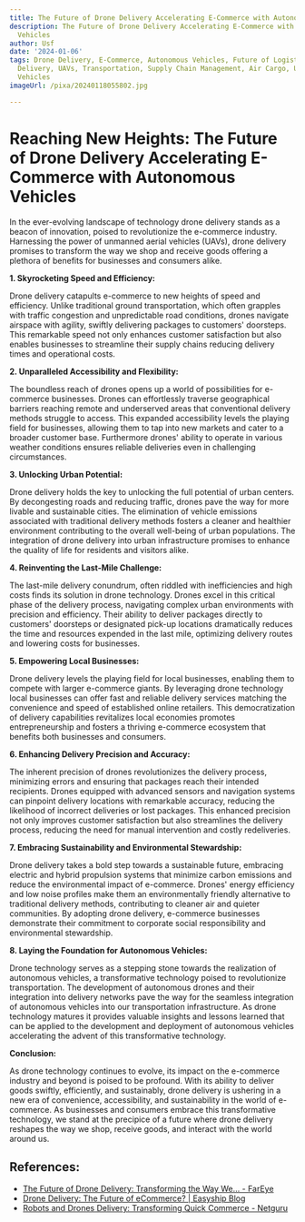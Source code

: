 ```yaml
---
title: The Future of Drone Delivery Accelerating E-Commerce with Autonomous Vehicles
description: The Future of Drone Delivery Accelerating E-Commerce with Autonomous
  Vehicles
author: Usf
date: '2024-01-06'
tags: Drone Delivery, E-Commerce, Autonomous Vehicles, Future of Logistics, Last-Mile
  Delivery, UAVs, Transportation, Supply Chain Management, Air Cargo, Unmanned Aerial
  Vehicles
imageUrl: /pixa/20240118055802.jpg

---
```

# **Reaching New Heights: The Future of Drone Delivery Accelerating E-Commerce with Autonomous Vehicles**

In the ever-evolving landscape of technology drone delivery stands as a beacon  of innovation,  poised to revolutionize the e-commerce industry. Harnessing the power of unmanned  aerial vehicles (UAVs),  drone delivery promises to transform the way we shop and  receive goods  offering a plethora of benefits for businesses and  consumers alike.

**1.  Skyrocketing Speed and Efficiency:**

Drone delivery catapults e-commerce to new heights of speed and efficiency. Unlike traditional ground transportation, which often grapples with traffic  congestion and  unpredictable road conditions, drones navigate airspace  with  agility, swiftly delivering packages to customers' doorsteps. This remarkable speed not only enhances customer satisfaction  but also enables businesses to  streamline their supply chains reducing  delivery times and operational  costs.

**2.  Unparalleled Accessibility and Flexibility:**

The boundless reach of drones opens up a world of possibilities for  e-commerce businesses. Drones can effortlessly  traverse geographical barriers reaching remote and underserved areas that conventional delivery methods struggle to access. This expanded accessibility levels  the playing field for businesses,  allowing  them to  tap into new markets and cater to a broader customer base. Furthermore drones'  ability to  operate in  various weather conditions ensures reliable deliveries even in challenging circumstances.

**3. Unlocking Urban Potential:**

Drone delivery holds the key to unlocking the full potential of urban centers. By decongesting roads and reducing traffic, drones pave the way for more  livable and sustainable cities. The elimination of vehicle emissions associated with traditional delivery methods fosters  a  cleaner and healthier environment contributing to  the overall well-being of urban populations.  The integration of drone delivery into urban infrastructure promises to enhance the quality of life for residents and visitors alike.

**4. Reinventing the Last-Mile Challenge:**

The last-mile delivery conundrum, often riddled with inefficiencies and high costs finds its solution  in drone  technology. Drones excel in  this critical phase of the delivery process, navigating complex urban  environments with precision and efficiency. Their ability to deliver  packages directly to customers' doorsteps or designated pick-up  locations dramatically reduces the time and resources expended in the last mile, optimizing delivery routes and lowering costs for businesses.

**5. Empowering Local Businesses:**

Drone delivery levels the  playing field for local businesses, enabling  them to compete with larger e-commerce giants. By  leveraging drone technology local businesses can offer fast and reliable delivery  services matching the convenience  and speed of established  online retailers. This  democratization of delivery capabilities revitalizes local  economies promotes entrepreneurship and fosters a thriving e-commerce ecosystem that benefits both businesses and consumers.

**6. Enhancing Delivery Precision and Accuracy:**

The inherent precision of drones revolutionizes the delivery process, minimizing errors and ensuring that packages reach their intended recipients. Drones equipped with advanced sensors  and navigation  systems can pinpoint delivery locations with remarkable accuracy,  reducing  the likelihood of incorrect deliveries or lost packages. This enhanced precision not only improves customer satisfaction but also streamlines the delivery process, reducing the need  for manual intervention and costly redeliveries.

**7. Embracing Sustainability and  Environmental Stewardship:**

Drone delivery takes a bold step towards a sustainable future, embracing electric and hybrid propulsion systems that minimize carbon emissions and reduce the environmental impact of  e-commerce. Drones' energy efficiency and low noise profiles make them an environmentally friendly alternative to traditional delivery methods, contributing to  cleaner air and quieter communities. By adopting drone delivery, e-commerce businesses demonstrate their commitment to corporate social responsibility and environmental stewardship.

**8. Laying the  Foundation for Autonomous Vehicles:**

Drone technology serves as a stepping stone towards  the realization of autonomous vehicles, a transformative technology  poised to revolutionize transportation. The development of autonomous drones and their integration into delivery networks pave the way for the seamless integration of autonomous vehicles into our transportation infrastructure. As drone technology matures it provides  valuable  insights and lessons learned that can be applied to the development and deployment of autonomous  vehicles accelerating the advent of this  transformative technology.

**Conclusion:**

As drone technology continues to  evolve, its  impact on the e-commerce industry and beyond is poised to be  profound. With its  ability to deliver goods swiftly, efficiently, and sustainably,  drone delivery is ushering  in a new era of  convenience, accessibility, and sustainability in the world of e-commerce. As businesses and consumers embrace  this transformative technology, we stand at the precipice of a future where drone delivery reshapes  the way we shop, receive goods, and interact with the  world around us.

## References:
- [The Future of Drone Delivery: Transforming the Way We… - FarEye](https://fareye.com/resources/blogs/the-future-of-drone-delivery)
- [Drone Delivery: The Future of eCommerce? | Easyship Blog](https://www.easyship.com/blog/drone-delivery-for-ecommerce)
- [Robots and Drones Delivery: Transforming Quick Commerce - Netguru](https://www.netguru.com/blog/robots-and-drones-delivery)
